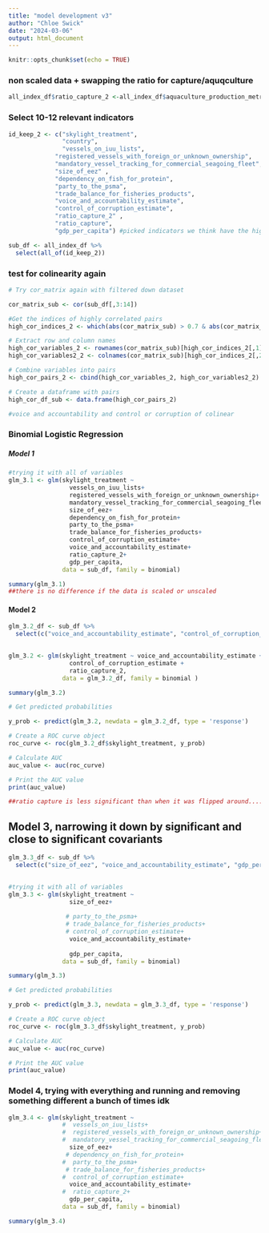 ```yaml
---
title: "model development v3"
author: "Chloe Swick"
date: "2024-03-06"
output: html_document
---
```


```r
knitr::opts_chunk$set(echo = TRUE)
```

### non scaled data + swapping the ratio for capture/aquqculture 


```r

all_index_df$ratio_capture_2 <-all_index_df$aquaculture_production_metric_tons/all_index_df$capture_fisheries_production_metric_tons##flipping the ratio

```


### Select 10-12 relevant indicators
```r
id_keep_2 <- c("skylight_treatment",
               "country",
               "vessels_on_iuu_lists",
             "registered_vessels_with_foreign_or_unknown_ownership",
             "mandatory_vessel_tracking_for_commercial_seagoing_fleet",
             "size_of_eez" ,
             "dependency_on_fish_for_protein",
             "party_to_the_psma",
             "trade_balance_for_fisheries_products",
             "voice_and_accountability_estimate",
             "control_of_corruption_estimate",
             "ratio_capture_2" ,
             "ratio_capture",
             "gdp_per_capita") #picked indicators we think have the highest possibility of influencing Skylight outcomes 

sub_df <- all_index_df %>% 
  select(all_of(id_keep_2))

```



### test for colinearity again
```r
# Try cor_matrix again with filtered down dataset

cor_matrix_sub <- cor(sub_df[,3:14])

#Get the indices of highly correlated pairs
high_cor_indices_2 <- which(abs(cor_matrix_sub) > 0.7 & abs(cor_matrix_sub) < 1, arr.ind = TRUE)

# Extract row and column names
high_cor_variables_2 <- rownames(cor_matrix_sub)[high_cor_indices_2[,1]]
high_cor_variables2_2 <- colnames(cor_matrix_sub)[high_cor_indices_2[,2]]

# Combine variables into pairs
high_cor_pairs_2 <- cbind(high_cor_variables_2, high_cor_variables2_2)

# Create a dataframe with pairs
high_cor_df_sub <- data.frame(high_cor_pairs_2) 

#voice and accountability and control or corruption of colinear 
```


### Binomial Logistic Regression

##### Model 1 
```r
#trying it with all of variables 
glm_3.1 <- glm(skylight_treatment ~ 
                 vessels_on_iuu_lists+
                 registered_vessels_with_foreign_or_unknown_ownership+
                 mandatory_vessel_tracking_for_commercial_seagoing_fleet+
                 size_of_eez+
                 dependency_on_fish_for_protein+
                 party_to_the_psma+
                 trade_balance_for_fisheries_products+
                 control_of_corruption_estimate+
                 voice_and_accountability_estimate+
                 ratio_capture_2+
                 gdp_per_capita, 
               data = sub_df, family = binomial)

summary(glm_3.1)
##there is no difference if the data is scaled or unscaled 
```


#### Model 2 
```r

glm_3.2_df <- sub_df %>%  
  select(c("voice_and_accountability_estimate", "control_of_corruption_estimate", "ratio_capture_2", "skylight_treatment")) 
 

glm_3.2 <- glm(skylight_treatment ~ voice_and_accountability_estimate +
                 control_of_corruption_estimate +
                 ratio_capture_2, 
               data = glm_3.2_df, family = binomial )

summary(glm_3.2)

# Get predicted probabilities

y_prob <- predict(glm_3.2, newdata = glm_3.2_df, type = 'response')

# Create a ROC curve object
roc_curve <- roc(glm_3.2_df$skylight_treatment, y_prob)

# Calculate AUC
auc_value <- auc(roc_curve)

# Print the AUC value
print(auc_value)

##ratio capture is less significant than when it was flipped around.... I wonder why it used to be significant??? 

```


## Model 3, narrowing it down by significant and close to significant covariants 

```r

glm_3.3_df <- sub_df %>%  
  select(c("size_of_eez", "voice_and_accountability_estimate", "gdp_per_capita", "skylight_treatment")) 
 

#trying it with all of variables 
glm_3.3 <- glm(skylight_treatment ~ 
                 size_of_eez+
                 
                # party_to_the_psma+
                # trade_balance_for_fisheries_products+
                # control_of_corruption_estimate+
                 voice_and_accountability_estimate+
                
                 gdp_per_capita, 
               data = sub_df, family = binomial)

summary(glm_3.3)

# Get predicted probabilities

y_prob <- predict(glm_3.3, newdata = glm_3.3_df, type = 'response')

# Create a ROC curve object
roc_curve <- roc(glm_3.3_df$skylight_treatment, y_prob)

# Calculate AUC
auc_value <- auc(roc_curve)

# Print the AUC value
print(auc_value)


```

### Model 4, trying with everything and running and removing something different a bunch of times idk 
```r

glm_3.4 <- glm(skylight_treatment ~ 
               #  vessels_on_iuu_lists+
               #  registered_vessels_with_foreign_or_unknown_ownership+
               #  mandatory_vessel_tracking_for_commercial_seagoing_fleet+
                 size_of_eez+
                # dependency_on_fish_for_protein+
               #  party_to_the_psma+
                # trade_balance_for_fisheries_products+
               #  control_of_corruption_estimate+
                 voice_and_accountability_estimate+
               #  ratio_capture_2+
                 gdp_per_capita, 
               data = sub_df, family = binomial)

summary(glm_3.4)

```
















